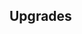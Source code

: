 {{Building
| name = Magic School
| image = N/A
| category = {{BuildingCategory|category=Kingdom Infrastructure}}
| cycle = 110s
| capacity = N/A
| produce_per_cycle = 1 basic spell
| consume_per_cycle = 30 {{RessourceIcon|type=crystal}}
| build_cost = 50 {{RessourceIcon|type=gold}}, 40 {{RessourceIcon|type=wood}}
| description = Slowly generates basic spells.
}}

== Upgrades ==
{{Upgrade
| name = Magic School Speed
| description = Boosts spell production by 25%.
}}
{{Upgrade
| name = Illusion of Choice
| description = No longer generates random spells but grants spell choices instead.
}}
